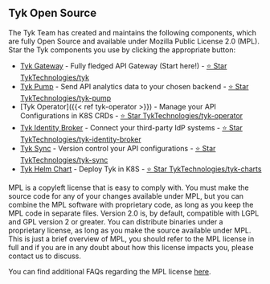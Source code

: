 ---
---

## Tyk Open Source 

The Tyk Team has created and maintains the following components, which are fully Open Source and available under Mozilla Public License 2.0 (MPL). Star the Tyk components you use by clicking the appropriate button:

* [Tyk Gateway](/tyk-oss-gateway) - Fully fledged API Gateway (Start here!) - <a href="https://github.com/TykTechnologies/tyk" className="github-button" target="_blank" rel="noopener noreferrer">⭐ Star TykTechnologies/tyk</a>
* [Tyk Pump](/tyk-pump) - Send API analytics data to your chosen backend - <a href="https://github.com/TykTechnologies/tyk-pump" className="github-button" target="_blank" rel="noopener noreferrer">⭐ Star TykTechnologies/tyk-pump</a>
* [Tyk Operator]({{< ref tyk-operator >}}) - Manage your API Configurations in K8S CRDs - <a href="https://github.com/TykTechnologies/tyk-operator" className="github-button" target="_blank" rel="noopener noreferrer">⭐ Star TykTechnologies/tyk-operator</a>
* [Tyk Identity Broker](/tyk-identity-broker) - Connect your third-party IdP systems - <a href="https://github.com/TykTechnologies/tyk-identity-broker" className="github-button" target="_blank" rel="noopener noreferrer">⭐ Star TykTechnologies/tyk-identity-broker</a>
* [Tyk Sync](/product-stack/tyk-sync/overview) - Version control your API configurations - <a href="https://github.com/TykTechnologies/tyk-sync" className="github-button" target="_blank" rel="noopener noreferrer">⭐ Star TykTechnologies/tyk-sync</a>
* [Tyk Helm Chart](/product-stack/tyk-charts/overview) - Deploy Tyk in K8S - <a href="https://github.com/TykTechnologies/tyk-charts" className="github-button" target="_blank" rel="noopener noreferrer">⭐ Star TykTechnologies/tyk-charts</a>

MPL is a copyleft license that is easy to comply with. You must make the source code for any of your changes available under MPL, but you can combine the MPL software with proprietary code, as long as you keep the MPL code in separate files. Version 2.0 is, by default, compatible with LGPL and GPL version 2 or greater. You can distribute binaries under a proprietary license, as long as you make the source available under MPL. This is just a brief overview of MPL, you should refer to the MPL license in full and if you are in any doubt about how this license impacts you, please contact us to discuss.

You can find additional FAQs regarding the MPL license [here](https://www.mozilla.org/en-US/MPL/2.0/FAQ/).